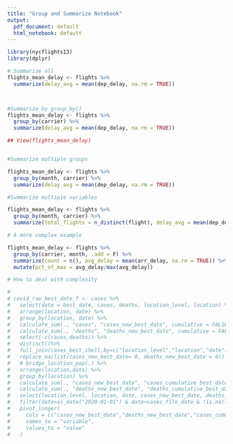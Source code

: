 ---
title: "Group and Summarize Notebook"
output:
  pdf_document: default
  html_notebook: default
---

```{r}

library(nycflights13)
library(dplyr)

# Summarize all
flights_mean_delay <- flights %>%
  summarize(delay_avg = mean(dep_delay, na.rm = TRUE)) 



#Summarize by group_by()
flights_mean_delay <- flights %>%
  group_by(carrier) %>%
  summarize(delay_avg = mean(dep_delay, na.rm = TRUE)) 

## View(flights_mean_delay)


#Summarize multiple groups

flights_mean_delay <- flights %>%
  group_by(month, carrier) %>%
  summarize(delay_avg = mean(dep_delay, na.rm = TRUE)) 

#Summarize multiple variables

flights_mean_delay <- flights %>%
  group_by(month, carrier) %>%
  summarize(total_flights = n_distinct(flight), delay_avg = mean(dep_delay, na.rm = TRUE)) 

# A more complex example

flights_mean_delay <- flights %>%
  group_by(carrier, month, .add = F) %>%
  summarize(count = n(), avg_delay = mean(arr_delay, na.rm = TRUE)) %>%
  mutate(pct_of_max = avg_delay/max(avg_delay))

# How to deal with complexity

# 
# covid_raw_best_date_f <- cases %>%
#   select(date = best_date, cases, deaths, location_level, location) %>%
#   arrange(location, date) %>%
#   group_by(location, date) %>%
#   calculate_sum(., "cases", "cases_new_best_date", cumulative = FALSE) %>%
#   calculate_sum(., "deaths", "deaths_new_best_date", cumulative = FALSE) %>%
#   select(-c(cases,deaths)) %>%
#   distinct()%>%
#   full_join(cases_best_shell,by=c("location_level","location","date")) %>%
#   replace_na(list(cases_new_best_date= 0, deaths_new_best_date = 0)) %>%
#   # bridge_location_pop(.) %>%
#   arrange(location,date) %>%
#   group_by(location) %>%
#   calculate_sum(., "cases_new_best_date", "cases_cumulative_best_date", cumulative = TRUE) %>%
#   calculate_sum(., "deaths_new_best_date", "deaths_cumulative_best_date", cumulative = TRUE) %>%
#   select(location_level, location, date, cases_new_best_date, deaths_new_best_date, cases_cumulative_best_date, deaths_cumulative_best_date) %>%
#   filter(date>as_date("2020-01-01") & date<cases_file_date & !is.na(location) & location != "Unassigned") %>%
#   pivot_longer(
#     cols = c("cases_new_best_date","deaths_new_best_date","cases_cumulative_best_date","deaths_cumulative_best_date"),
#     names_to = "variable",
#     values_to = "value"
#   )

```

